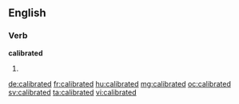 ==English==

===Verb===
'''calibrated'''

# {{en-past of|calibrate}}

[[de:calibrated]]
[[fr:calibrated]]
[[hu:calibrated]]
[[mg:calibrated]]
[[oc:calibrated]]
[[sv:calibrated]]
[[ta:calibrated]]
[[vi:calibrated]]